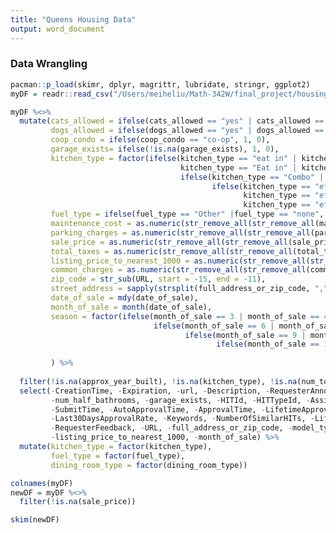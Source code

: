 ```yaml
---
title: "Queens Housing Data"
output: word_document
---
```



### Data Wrangling

```r
pacman::p_load(skimr, dplyr, magrittr, lubridate, stringr, ggplot2)
myDF = readr::read_csv("/Users/meiheliu/Math-342W/final_project/housing_data_2016_2017.csv")

myDF %<>% 
  mutate(cats_allowed = ifelse(cats_allowed == "yes" | cats_allowed == "y", 1, 0),
         dogs_allowed = ifelse(dogs_allowed == "yes" | dogs_allowed == "yes89", 1, 0),
         coop_condo = ifelse(coop_condo == "co-op", 1, 0),
         garage_exists= ifelse(!is.na(garage_exists), 1, 0),
         kitchen_type = factor(ifelse(kitchen_type == "eat in" | kitchen_type == "Eat In" | 
                                      kitchen_type == "Eat in" | kitchen_type == "eatin", "eat in",
                                      ifelse(kitchen_type == "Combo" | kitchen_type == "combo", "combo",
                                             ifelse(kitchen_type == "efficiency" | kitchen_type == "efficiency kitchene" |
                                                    kitchen_type == "efficiency kitchen" | kitchen_type == "efficiemcy" |
                                                    kitchen_type == "efficiency ktchen", "efficiency", kitchen_type)))),
         fuel_type = ifelse(fuel_type == "Other" |fuel_type == "none", "other", fuel_type),
         maintenance_cost = as.numeric(str_remove_all(str_remove_all(maintenance_cost, "[,]"), "[$]")),
         parking_charges = as.numeric(str_remove_all(str_remove_all(parking_charges, "[,]"), "[$]")),
         sale_price = as.numeric(str_remove_all(str_remove_all(sale_price, "[,]"), "[$]")),
         total_taxes = as.numeric(str_remove_all(str_remove_all(total_taxes, "[,]"), "[$]")),
         listing_price_to_nearest_1000 = as.numeric(str_remove_all(str_remove_all(listing_price_to_nearest_1000, "[,]"), "[$]")),
         common_charges = as.numeric(str_remove_all(str_remove_all(common_charges, "[,]"), "[$]")),
         zip_code = str_sub(URL, start = -15, end = -11),
         street_address = sapply(strsplit(full_address_or_zip_code, ","),"[",1),
         date_of_sale = mdy(date_of_sale),
         month_of_sale = month(date_of_sale),
         season = factor(ifelse(month_of_sale == 3 | month_of_sale == 4 | month_of_sale == 5, "spring", 
                                ifelse(month_of_sale == 6 | month_of_sale == 7 | month_of_sale == 8, "summer", 
                                       ifelse(month_of_sale == 9 | month_of_sale == 10 | month_of_sale == 11, "fall", 
                                              ifelse(month_of_sale == 12 | month_of_sale == 1 | month_of_sale == 2, "winter", NA)))))
         
         ) %>% 
  
  filter(!is.na(approx_year_built), !is.na(kitchen_type), !is.na(num_total_rooms),!is.na(community_district_num),!is.na(sale_price)) %>%
  select(-CreationTime, -Expiration, -url, -Description, -RequesterAnnotation,
         -num_half_bathrooms, -garage_exists, -HITId, -HITTypeId, -AssignmentId, -WorkerId, -AcceptTime,
         -SubmitTime, -AutoApprovalTime, -ApprovalTime, -LifetimeApprovalRate, -Last7DaysApprovalRate, 
         -Last30DaysApprovalRate, -Keywords, -NumberOfSimilarHITs, -LifetimeInSeconds, -RejectionTime,
         -RequesterFeedback, -URL, -full_address_or_zip_code, -model_type, -date_of_sale,
         -listing_price_to_nearest_1000, -month_of_sale) %>% 
  mutate(kitchen_type = factor(kitchen_type),
         fuel_type = factor(fuel_type),
         dining_room_type = factor(dining_room_type)) 

colnames(myDF)
newDF = myDF %<>%
  filter(!is.na(sale_price))

skim(newDF)
```

